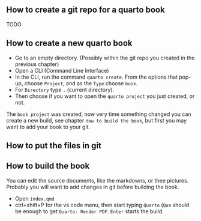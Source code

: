 ## How to create a git repo for a quarto book

TODO

## How to create a new quarto book

+ Go to an empty directory. (Possibly within the git repo you created in the previous chapter)
+ Open a CLI (Command Line Interface)
+ In the CLI, run the command `quarto create`. From the options that pop-up, choose `Project`, and as the `Type` choose `book`. 
+ For `Directory` type `.` (current directory). 
+ Then choose if you want to open the `quarto project` you just created, or not. 

The `book project` was created, now very time something changed you can create a new build, see chapter `How to build the book`, but first you may want to add your book to your git.

## How to put the files in git



## How to build the book

You can edit the source documents, like the markdowns, or thee pictures. Probably you will want to add changes in git before building the book. 

+ Open `index.qmd`
+ ctrl+shift+P for the vs code menu, then start typing `Quarto` (`Qua` should be enough to get `Quarto: Render PDF`. `Enter` starts the build. 
